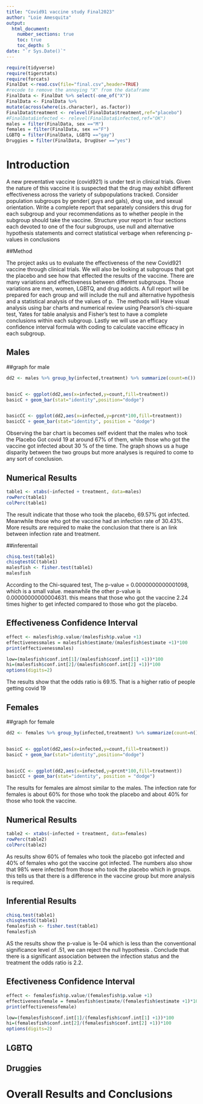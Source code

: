 ```yaml
---
title: "Covid91 vaccine study Final2023"
author: "Loie Amesquita"
output: 
  html_document:
    number_sections: true
    toc: true
    toc_depth: 5
date: "`r Sys.Date()`" 
---
```


```r
require(tidyverse)
require(tigerstats)
require(forcats)
FinalDat <-read.csv(file="final.csv",header=TRUE)
#recode to remove the annoying "X" from the dataframe
FinalData <- FinalDat %>% select(-one_of("X"))
FinalData <- FinalData %>%
mutate(across(where(is.character), as.factor))
FinalData$treatment <- relevel(FinalData$treatment,ref="placebo")
#FinalData$infected <- relevel(FinalData$infected,ref="OK")
males = filter(FinalData, sex =="M")
females = filter(FinalData, sex =="F")
LGBTQ = filter(FinalData, LGBTQ =="gay")
Druggies = filter(FinalData, DrugUser =="yes")
```




# Introduction

A new  preventative vaccine (covid921) is under test in clinical trials. Given the nature of this vaccine it is suspected that the drug may exhibit different effectiveness across the variety of subpopulations tracked. Consider population subgroups by gender( guys and gals), drug use, and sexual orientation. Write a complete report that separately considers this drug for each subgroup and your recommendations as to whether people in the subgroup should take the vaccine. Structure your report in four sections each devoted to one of the four subgroups, use null and alternative hypothesis statements and correct statistical verbage when referencing p-values in conclusions



##Method

The project asks us to evaluate the effectiveness of the new Covid921 vaccine through clinical trials. We will also be looking at subgroups that got the placebo and see how that effected the results of the vaccine. There are many variations and effectiveness between different subgroups. Those variations are men, women, LGBTQ, and drug addicts. A full report will be prepared for each group and will include the null and alternative hypothesis and a statistical analysis of the values of p. 
The methods will Have visual analysis using bar charts and numerical review using Pearson's 
chi-square test, Yates for table analysis and Fisher's test to have a complete conclusions within each subgroup. Lastly we will use an efficacy confidence interval formula with coding to calculate vaccine
efficacy in each subgroup. 

## Males

##graph for male

```r
dd2 <- males %>% group_by(infected,treatment) %>% summarize(count=n()) %>% mutate(prcnt=count/sum(count))


basicC <- ggplot(dd2,aes(x=infected,y=count,fill=treatment))
basicC + geom_bar(stat="identity",position="dodge")


basicCC <- ggplot(dd2,aes(x=infected,y=prcnt*100,fill=treatment)) 
basicCC + geom_bar(stat="identity", position = "dodge")
```

Observing the bar chart is becomes self evident that the males who took the Placebo Got covid 19 at around 67% of them, while those who got the vaccine got infected about 30 % of the time. The graph shows us a huge disparity between the two groups but more analyses is required to come to any sort of  conclusion. 


## Numerical Results

```r
table1 <- xtabs(~infected + treatment, data=males)
rowPerc(table1)
colPerc(table1)
```
The result indicate that those who took the placebo, 69.57% got infected. Meanwhile those who got the vaccine had an infection rate of 30.43%. More results are required to make the conclusion that there is an link between infection rate and treatment. 





##inferentail


```r
chisq.test(table1)
chisqtestGC(table1)
malesfish <- fisher.test(table1)
malesfish
```

According to the Chi-squared test, The p-value = 0.0000000000001098, which is a small value. meanwhile the other p-value is 0.00000000000004631. this means that those who got the vaccine 2.24 times higher to get infected compared to those who got the placebo.

## Effectiveness Confidence Interval

```r
effect <- malesfish$p.value/(malesfish$p.value +1)
effectivenessmales = malesfish$estimate/(malesfish$estimate +1)*100
print(effectivenessmales)
```
```r
low=(malesfish$conf.int[1]/(malesfish$conf.int[1] +1))*100
hi=(malesfish$conf.int[2]/(malesfish$conf.int[2] +1))*100
options(digits=2)
```

The results show that the odds ratio is 69.15. That is a higher ratio of people getting covid 19




## Females

##graph for female
 
 
```r
dd2 <- females %>% group_by(infected,treatment) %>% summarize(count=n()) %>% mutate(prcnt=count/sum(count))


basicC <- ggplot(dd2,aes(x=infected,y=count,fill=treatment))
basicC + geom_bar(stat="identity",position="dodge")


basicCC <- ggplot(dd2,aes(x=infected,y=prcnt*100,fill=treatment)) 
basicCC + geom_bar(stat="identity", position = "dodge")
```

The results for females are almost similar to the males. The infection rate for females is about 60% for those who took the placebo and about 40% for those who took the vaccine.


## Numerical Results

```r
table2 <- xtabs(~infected + treatment, data=females)
rowPerc(table2)
colPerc(table2)
```

As results show 60% of females who took the placebo got infected and 40% of females who got the vaccine got infected. The numbers also show that 98% were infected from those who took the placebo which in groups. this tells us that there is a difference in the vaccine group but more analysis is required.


## Inferential Results

```r
chisq.test(table1)
chisqtestGC(table1)
femalesfish <- fisher.test(table1)
femalesfish
```

AS the results show the p-value is 1e-04 which is less than the conventional significance level of .51, we can reject the null hypothesis . Conclude that there is a significant association between the infection status and the treatment the odds ratio is 2.2.

## Efectiveness Confidence Interval


```r
effect <- femalesfish$p.value/(femalesfish$p.value +1)
effectivenessfemale = femalesfish$estimate/(femalesfish$estimate +1)*100
print(effectivenessfemale)
```
```r
low=(femalesfish$conf.int[1]/(femalesfish$conf.int[1] +1))*100
hi=(femalesfish$conf.int[2]/(femalesfish$conf.int[2] +1))*100
options(digits=2)
```



## LGBTQ



## Druggies


# Overall Results and Conclusions